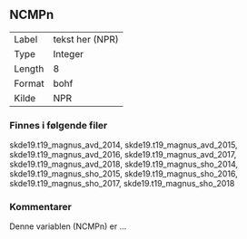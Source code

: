 
## NCMPn

| | |
|----|----|
| Label    | tekst her (NPR) |
| Type     | Integer |
| Length   | 8    |
| Format   | bohf |
| Kilde    | NPR  |

### Finnes i følgende filer

skde19.t19_magnus_avd_2014, skde19.t19_magnus_avd_2015, skde19.t19_magnus_avd_2016, skde19.t19_magnus_avd_2017, skde19.t19_magnus_avd_2018, skde19.t19_magnus_sho_2014, skde19.t19_magnus_sho_2015, skde19.t19_magnus_sho_2016, skde19.t19_magnus_sho_2017, skde19.t19_magnus_sho_2018

### Kommentarer

Denne variablen (NCMPn) er ...


